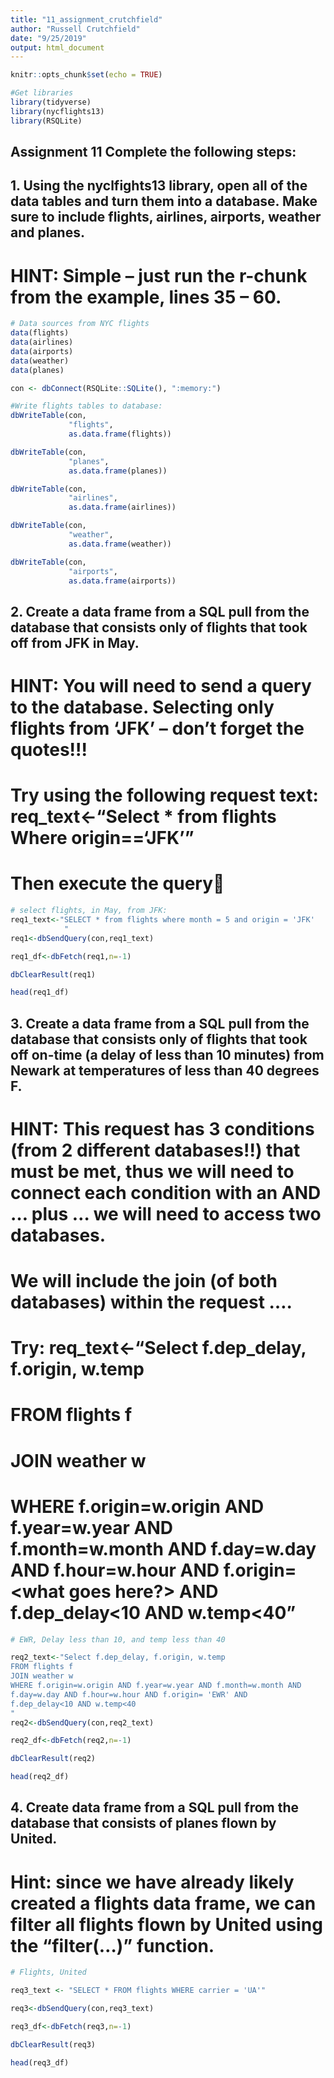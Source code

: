 ```yaml
---
title: "11_assignment_crutchfield"
author: "Russell Crutchfield"
date: "9/25/2019"
output: html_document
---
```


```r
knitr::opts_chunk$set(echo = TRUE)
```

```r

#Get libraries
library(tidyverse)
library(nycflights13)
library(RSQLite)

```

## Assignment 11 Complete the following steps:

## 1. Using the nyclfights13 library, open all of the data tables and turn them into a database. Make sure to include flights, airlines, airports, weather and planes.
# HINT: Simple – just run the r-chunk from the example, lines 35 – 60.

```r

# Data sources from NYC flights
data(flights)
data(airlines)
data(airports)
data(weather)
data(planes)

```

```r
con <- dbConnect(RSQLite::SQLite(), ":memory:")

#Write flights tables to database:
dbWriteTable(con,
             "flights", 
             as.data.frame(flights))

dbWriteTable(con,
             "planes", 
             as.data.frame(planes))

dbWriteTable(con,
             "airlines", 
             as.data.frame(airlines))

dbWriteTable(con,
             "weather", 
             as.data.frame(weather))

dbWriteTable(con,
             "airports", 
             as.data.frame(airports))


```


## 2. Create a data frame from a SQL pull from the database that consists only of flights that took off from JFK in May.
# HINT: You will need to send a query to the database. Selecting only flights from ‘JFK’ – don’t forget the quotes!!!
# Try using the following request text: req_text<-"Select * from flights Where origin=='JFK' "
# Then execute the query


```r

# select flights, in May, from JFK:
req1_text<-"SELECT * from flights where month = 5 and origin = 'JFK' 
            "
req1<-dbSendQuery(con,req1_text)

req1_df<-dbFetch(req1,n=-1)

dbClearResult(req1)

head(req1_df) 

```


## 3. Create a data frame from a SQL pull from the database that consists only of flights that took off on-time (a delay of less than 10 minutes) from Newark at temperatures of less than 40 degrees F.
# HINT: This request has 3 conditions (from 2 different databases!!) that must be met, thus we will need to connect each condition with an AND ... plus ... we will need to access two databases.
# We will include the join (of both databases) within the request ....
# Try: req_text<-"Select f.dep_delay, f.origin, w.temp 
# FROM flights f
# JOIN weather w
# WHERE f.origin=w.origin AND f.year=w.year AND f.month=w.month AND f.day=w.day AND f.hour=w.hour AND f.origin= <what goes here?> AND f.dep_delay<10 AND w.temp<40"

```r
# EWR, Delay less than 10, and temp less than 40

req2_text<-"Select f.dep_delay, f.origin, w.temp 
FROM flights f
JOIN weather w
WHERE f.origin=w.origin AND f.year=w.year AND f.month=w.month AND 
f.day=w.day AND f.hour=w.hour AND f.origin= 'EWR' AND 
f.dep_delay<10 AND w.temp<40
"
req2<-dbSendQuery(con,req2_text)

req2_df<-dbFetch(req2,n=-1)

dbClearResult(req2)

head(req2_df) 

```


## 4. Create data frame from a SQL pull from the database that consists of planes flown by United.
# Hint: since we have already likely created a flights data frame, we can filter all flights flown by United using the “filter(...)” function.

```r
# Flights, United

req3_text <- "SELECT * FROM flights WHERE carrier = 'UA'"

req3<-dbSendQuery(con,req3_text)

req3_df<-dbFetch(req3,n=-1)

dbClearResult(req3)

head(req3_df) 

```




